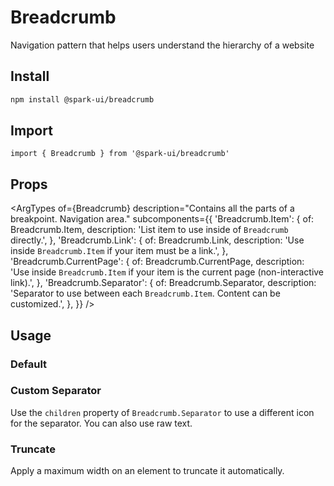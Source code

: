 


<Meta of={stories} />

# Breadcrumb

Navigation pattern that helps users understand the hierarchy of a website

## Install

```sh
npm install @spark-ui/breadcrumb
```

## Import

```tsx
import { Breadcrumb } from '@spark-ui/breadcrumb'
```

## Props

<ArgTypes
  of={Breadcrumb}
  description="Contains all the parts of a breakpoint. Navigation area."
  subcomponents={{
    'Breadcrumb.Item': {
      of: Breadcrumb.Item,
      description: 'List item to use inside of `Breadcrumb` directly.',
    },
    'Breadcrumb.Link': {
      of: Breadcrumb.Link,
      description: 'Use inside `Breadcrumb.Item` if your item must be a link.',
    },
    'Breadcrumb.CurrentPage': {
      of: Breadcrumb.CurrentPage,
      description:
        'Use inside `Breadcrumb.Item` if your item is the current page (non-interactive link).',
    },
    'Breadcrumb.Separator': {
      of: Breadcrumb.Separator,
      description: 'Separator to use between each `Breadcrumb.Item`. Content can be customized.',
    },
  }}
/>

## Usage

### Default

<Canvas of={stories.Default} />

### Custom Separator

Use the `children` property of `Breadcrumb.Separator` to use a different icon for the separator. You can also use raw text.

<Canvas of={stories.CustomSeparator} />

### Truncate

Apply a maximum width on an element to truncate it automatically.

<Canvas of={stories.Truncate} />
